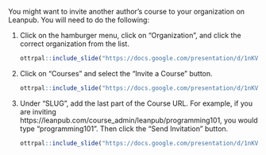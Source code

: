 
You might want to invite another author's course to your organization on Leanpub. You will need to do the following:

1. Click on the hamburger menu, click on "Organization", and click the correct organization from the list. 

    ```r
ottrpal::include_slide("https://docs.google.com/presentation/d/1nKVYtTsawTHSxMun69U3GO9xT_xSQsJjTEabEb1qAuU/edit#slide=id.g1b1ea0f5d51_0_7")
    ```
    
1. Click on "Courses" and select the "Invite a Course" button.

    ```r
ottrpal::include_slide("https://docs.google.com/presentation/d/1nKVYtTsawTHSxMun69U3GO9xT_xSQsJjTEabEb1qAuU/edit#slide=id.g1b1ea0f5d51_0_132")
    ```

1. Under "SLUG", add the last part of the Course URL. For example, if you are inviting https://leanpub.com/course_admin/leanpub/programming101, you would type "programming101". Then click the "Send Invitation" button.

    ```r
ottrpal::include_slide("https://docs.google.com/presentation/d/1nKVYtTsawTHSxMun69U3GO9xT_xSQsJjTEabEb1qAuU/edit#slide=id.g1b1ea0f5d51_0_139")
    ```

